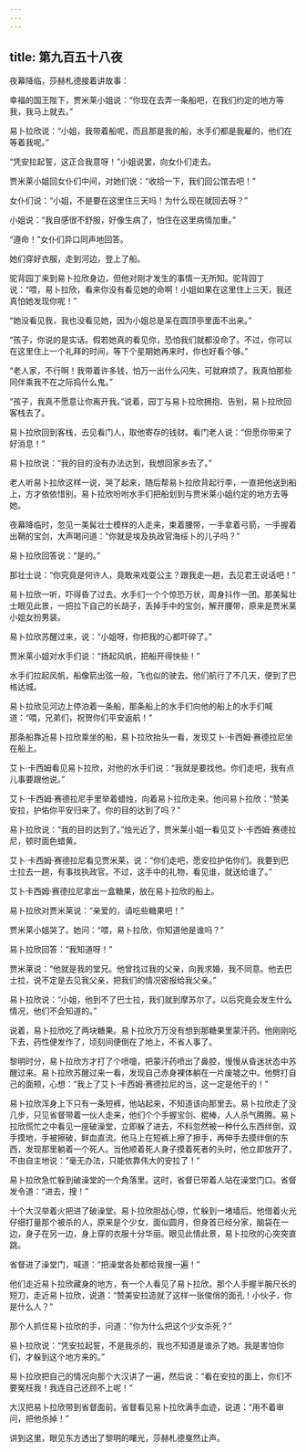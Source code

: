 ```yaml
---
---
---
```

title: 第九百五十八夜
---






夜幕降临，莎赫札德接着讲故事：





幸福的国王陛下，贾米莱小姐说：“你现在去弄一条船吧，在我们约定的地方等我，我马上就去。”

易卜拉欣说：“小姐，我带着船呢，而且那是我的船，水手们都是我雇的，他们在等着我呢。”

“凭安拉起誓，这正合我意呀！”小姐说罢，向女仆们走去。

贾米莱小姐回女仆们中间，对她们说：“收拾一下，我们回公馆去吧！”

女仆们说：“小姐，不是要在这里住三天吗！为什么现在就回去呀？”

小姐说：“我自感很不舒服，好像生病了，怕住在这里病情加重。”

“遵命！”女仆们异口同声地回答。

她们穿好衣服，走到河边，登上了船。

驼背园丁来到易卜拉欣身边，但他对刚才发生的事情一无所知。驼背园丁说：“喂，易卜拉欣，看来你没有看见她的命啊！小姐如果在这里住上三天，我还真怕她发现你呢！”

“她没看见我，我也没看见她，因为小姐总是呆在圆顶亭里面不出来。”

“孩子，你说的是实话。假若她真的看见你，恐怕我们就都没命了。不过，你可以在这里住上一个礼拜的时间，等下个星期她再来时，你也好看个够。”

“老人家，不行啊！我带着许多钱，怕万一出什么闪失，可就麻烦了。我真怕那些同伴乘我不在之际捣什么鬼。”

“孩子，我真不愿意让你离开我。”说着，园丁与易卜拉欣拥抱、告别，易卜拉欣回客栈去了。

易卜拉欣回到客栈，去见看门人，取他寄存的钱财。看门老人说：“但愿你带来了好消息！”

易卜拉欣说：“我的目的没有办法达到，我想回家乡去了。”

老人听易卜拉欣这样一说，哭了起来，随后帮易卜拉欣背起行李，一直把他送到船上，方才依依惜别。易卜拉欣吩咐水手们把船划到与贾米莱小姐约定的地方去等她。

夜幕降临时，忽见一美髯壮士模样的人走来，束着腰带，一手拿着弓箭，一手握着出鞘的宝剑，大声喝问道：“你就是埃及执政官海绥卜的儿子吗？”

易卜拉欣回答说：“是的。”

那壮士说：“你究竟是何许人，竟敢来戏耍公主？跟我走—趟，去见君王说话吧！”

易卜拉欣一听，吓得昏了过去。水手们一个个惊恐万状，周身抖作一团。那美髯壮士眼见此景，一把拉下自己的长胡子，丢掉手中的宝剑，解开腰带，原来是贾米莱小姐女扮男装。

易卜拉欣苏醒过来，说：“小姐呀，你把我的心都吓碎了。”

贾米莱小姐对水手们说：“扬起风帆，把船开得快些！”

水手们拉起风帆，船像箭出弦一般，飞也似的驶去。他们航行了不几天，便到了巴格达城。

易卜拉欣见河边上停泊着一条船，那条船上的水手们向他的船上的水手们喊道：“喂，兄弟们，祝贺你们平安返航！”

那条船靠近易卜拉欣乘坐的船，易卜拉欣抬头一看，发现艾卜·卡西姆·赛德拉尼坐在船上。

艾卜·卡西姆看见易卜拉欣，对他的水手们说：“我就是要找他。你们走吧，我有点儿事要跟他说。”

艾卜·卡西姆·赛德拉尼手里举着蜡烛，向着易卜拉欣走来。他问易卜拉欣：“赞美安拉，护佑你平安归来了。你的目的达到了吗？”

易卜拉欣说：“我的目的达到了。”烛光近了，贾米莱小姐一看见艾卜·卡西姆·赛德拉尼，顿时面色蜡黄。

艾卜·卡西姆·赛德拉尼看见贾米莱，说：“你们走吧，愿安拉护佑你们。我要到巴士拉去一趟，有事找执政官。不过，这手中的礼物，看见谁，就送给谁了。”

艾卜卡西姆·赛德拉尼拿出一盒糖果，放在易卜拉欣的船上。

易卜拉欣对贾米莱说：“亲爱的，请吃些糖果吧！”

贾米莱小姐哭了。她问：“喂，易卜拉欣，你知道他是谁吗？”

易卜拉欣回答：“我知道呀！”

贾米莱说：“他就是我的堂兄。他曾找过我的父亲，向我求婚，我不同意。他去巴士拉，说不定是去见我父亲，把我们的情况密报给我父亲。”

易卜拉欣说：“小姐，他到不了巴士拉，我们就到摩苏尔了。以后究竟会发生什么情况，他们不会知道的。”

说着，易卜拉欣吃了两块糖果。易卜拉欣万万没有想到那糖果里蒙汗药。他刚刚吃下去，药性便发作了，顷刻间便倒在了地上，不省人事了。

黎明时分，易卜拉欣方才打了个喷嚏，把蒙汗药喷出了鼻腔，慢慢从昏迷状态中苏醒过来。易卜拉欣苏醒过来一看，发现自己赤身裸体躺在一片废墟之中。他劈打自己的面颊，心想：“我上了艾卜·卡西姆·赛德拉尼的当，这一定是他干的！”

易卜拉欣浑身上下只有一条短裤，他站起来，不知道该向那里去。易卜拉欣走了没几步，只见省督带着一伙人走来，他们个个手握宝剑、棍棒，人人杀气腾腾。易卜拉欣慌忙之中看见一座破澡堂，立即躲了进去，不料忽然被一种什么东西绊倒，双手摸地，手被擦破，鲜血直流。他马上在短裤上擦了擦手，再伸手去摸绊倒的东西，发现那里躺着一个死人。当他顺着死人身子摸着死者的头时，他立即放开了，不由自主地说：“毫无办法，只能依靠伟大的安拉了！”

易卜拉欣急忙躲到破澡堂的一个角落里。这时，省督已带着人站在澡堂门口。省督发令道：“进去，搜！”

十个大汉举着火把进了破澡堂。易卜拉欣胆战心惊，忙躲到一堵墙后。他借着火光仔细打量那个被杀的人，原来是个少女，面似圆月，但身首已经分家，脑袋在一边，身子在另一边，身上穿的衣服十分华丽。眼见此情此景，易卜拉欣的心突突直跳。

省督进了澡堂门，喊道：“把澡堂各处都给我搜一遍！”

他们走近易卜拉欣藏身的地方，有一个人看见了易卜拉欣。那个人手握半腕尺长的短刀，走近易卜拉欣，说道：“赞美安拉造就了这样一张俊俏的面孔！小伙子，你是什么人？”

那个人抓住易卜拉欣的手，问道：“你为什么把这个少女杀死？”

易卜拉欣说：“凭安拉起誓，不是我杀的，我也不知道是谁杀了她。我是害怕你们，才躲到这个地方来的。”

易卜拉欣把自己的情况向那个大汉讲了一遍，然后说：“看在安拉的面上，你们不要冤枉我！我连自己还顾不上呢！”

大汉把易卜拉欣带到省督面前。省督看见易卜拉欣满手血迹，说道：“用不着审问，把他杀掉！”





讲到这里，眼见东方透出了黎明的曙光，莎赫札德戛然止声。